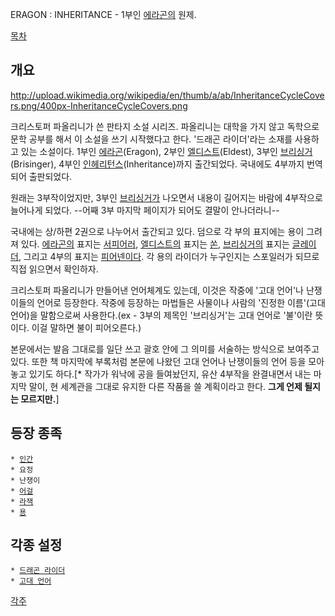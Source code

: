 ERAGON : INHERITANCE - 1부인 [[에라곤]]의 원제.

[[목차]]
== 개요 ==
http://upload.wikimedia.org/wikipedia/en/thumb/a/ab/InheritanceCycleCovers.png/400px-InheritanceCycleCovers.png

크리스토퍼 파올리니가 쓴 판타지 소설 시리즈. 파올리니는 대학을 가지 않고 독학으로 문학 공부를 해서 이 소설을 쓰기 시작했다고 한다. '드래곤 라이더'라는 소재를 사용하고 있는 소설이다. 1부인 [[에라곤]](Eragon), 2부인 [[엘디스트]](Eldest), 3부인 [[브리싱거]](Brisinger), 4부인 [[인헤리턴스]](Inheritance)까지 출간되었다. 국내에도 4부까지 번역되어 출판되었다.

원래는 3부작이었지만, 3부인 [[브리싱거]]가 나오면서 내용이 길어지는 바람에 4부작으로 늘어나게 되었다. --어째 3부 마지막 페이지가 되어도 결말이 안나더라니--

국내에는 상/하편 2권으로 나누어서 출간되고 있다. 덤으로 각 부의 표지에는 용이 그려져 있다. [[에라곤]]의 표지는 [[서피어러]], [[엘디스트]]의 표지는 [[쏜]], [[브리싱거]]의 표지는 [[글레이더]], 그리고 4부의 표지는 [[피어넨]]이다. 각 용의 라이더가 누구인지는 스포일러가 되므로 직접 읽으면서 확인하자.

크리스토퍼 파올리니가 만들어낸 언어체계도 있는데, 이것은 작중에 '고대 언어'나 난쟁이들의 언어로 등장한다. 작중에 등장하는 마법들은 사물이나 사람의 '진정한 이름'(고대 언어)을 말함으로써 사용한다.(ex -  3부의 제목인 '브리싱거'는 고대 언어로 '불'이란 뜻이다. 이걸 말하면 불이 피어오른다.)

본문에서는 발음 그대로를 일단 쓰고 괄호 안에 그 의미를 서술하는 방식으로 보여주고 있다. 또한 책 마지막에 부록처럼 본문에 나왔던 고대 언어나 난쟁이들의 언어 등을 모아놓고 있기도 하다.[* 작가가 워낙에 공을 들여놨던지, 유산 4부작을 완결내면서 내는 마지막 말이, 현 세계관을 그대로 유지한 다른 작품을 쓸 계획이라고 한다. '''그게 언제 될지는 모르지만.''']

== 등장 종족 ==
 * [[인간]]
 * 요정
 * 난쟁이
 * [[어걸]]
 * [[라잭]]
 * [[용]]

== 각종 설정 ==
 * [[드래곤 라이더]]
 * [[고대 언어]]
[[각주]]

